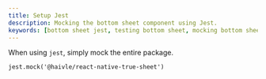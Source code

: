 ```yaml
---
title: Setup Jest
description: Mocking the bottom sheet component using Jest.
keywords: [bottom sheet jest, testing bottom sheet, mocking bottom sheet]
---
```


When using `jest`, simply mock the entire package.

```tsx
jest.mock('@haivle/react-native-true-sheet')
```
